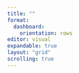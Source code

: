 ```yaml
---
title: ""
format:
  dashboard:
    orientation: rows
editor: visual
expandable: true
layout: "grid"
scrolling: true
---
```

